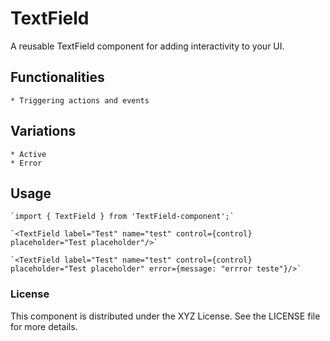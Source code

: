 # TextField

A reusable TextField component for adding interactivity to your UI.

## Functionalities
    * Triggering actions and events


## Variations
    * Active
    * Error

## Usage
    `import { TextField } from 'TextField-component';`

    `<TextField label="Test" name="test" control={control} placeholder="Test placeholder"/>`

    `<TextField label="Test" name="test" control={control} placeholder="Test placeholder" error={message: "errror teste"}/>`

### License
This component is distributed under the XYZ License. See the LICENSE file for more details.
